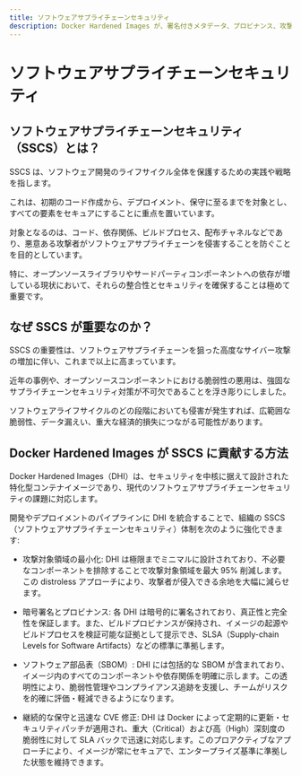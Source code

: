```yaml
---
title: ソフトウェアサプライチェーンセキュリティ
description: Docker Hardened Images が、署名付きメタデータ、プロビナンス、攻撃対象領域の最小化によって、ソフトウェアサプライチェーンのあらゆる段階をどのように保護するかを学びましょう。
---
```


# ソフトウェアサプライチェーンセキュリティ

## ソフトウェアサプライチェーンセキュリティ（SSCS）とは？

SSCS は、ソフトウェア開発のライフサイクル全体を保護するための実践や戦略を指します。

これは、初期のコード作成から、デプロイメント、保守に至るまでを対象とし、すべての要素をセキュアにすることに重点を置いています。

対象となるのは、コード、依存関係、ビルドプロセス、配布チャネルなどであり、悪意ある攻撃者がソフトウェアサプライチェーンを侵害することを防ぐことを目的としています。

特に、オープンソースライブラリやサードパーティコンポーネントへの依存が増している現状において、それらの整合性とセキュリティを確保することは極めて重要です。

## なぜ SSCS が重要なのか？

SSCS の重要性は、ソフトウェアサプライチェーンを狙った高度なサイバー攻撃の増加に伴い、これまで以上に高まっています。

近年の事例や、オープンソースコンポーネントにおける脆弱性の悪用は、強固なサプライチェーンセキュリティ対策が不可欠であることを浮き彫りにしました。

ソフトウェアライフサイクルのどの段階においても侵害が発生すれば、広範囲な脆弱性、データ漏えい、重大な経済的損失につながる可能性があります。

## Docker Hardened Images が SSCS に貢献する方法

Docker Hardened Images（DHI）は、セキュリティを中核に据えて設計された特化型コンテナイメージであり、現代のソフトウェアサプライチェーンセキュリティの課題に対応します。

開発やデプロイメントのパイプラインに DHI を統合することで、組織の SSCS（ソフトウェアサプライチェーンセキュリティ）体制を次のように強化できます:

- 攻撃対象領域の最小化: DHI は極限までミニマルに設計されており、不必要なコンポーネントを排除することで攻撃対象領域を最大 95% 削減します。この distroless アプローチにより、攻撃者が侵入できる余地を大幅に減らせます。

- 暗号署名とプロビナンス: 各 DHI は暗号的に署名されており、真正性と完全性を保証します。また、ビルドプロビナンスが保持され、イメージの起源やビルドプロセスを検証可能な証拠として提示でき、SLSA（Supply-chain Levels for Software Artifacts）などの標準に準拠します。

- ソフトウェア部品表（SBOM）: DHI には包括的な SBOM が含まれており、イメージ内のすべてのコンポーネントや依存関係を明確に示します。この透明性により、脆弱性管理やコンプライアンス追跡を支援し、チームがリスクを的確に評価・軽減できるようになります。

- 継続的な保守と迅速な CVE 修正: DHI は Docker によって定期的に更新・セキュリティパッチが適用され、重大（Critical）および高（High）深刻度の脆弱性に対して SLA バックで迅速に対応します。このプロアクティブなアプローチにより、イメージが常にセキュアで、エンタープライズ基準に準拠した状態を維持できます。
